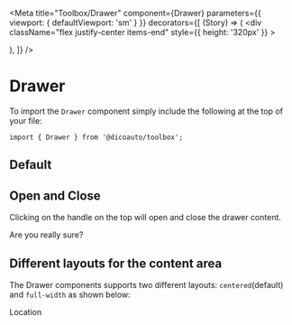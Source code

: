
<Meta
  title="Toolbox/Drawer"
  component={Drawer}
  parameters={{ viewport: { defaultViewport: 'sm' } }}
  decorators={[
    (Story) => (
      <div
        className="flex justify-center items-end"
        style={{ height: '320px' }}
      >
        <div className="w-sm">
          <Story />
        </div>
      </div>
    ),
  ]}
/>

# Drawer

To import the `Drawer` component simply include the following at the top of your file:

```
import { Drawer } from '@dicoauto/toolbox';
```

## Default

<Canvas>
  <Story name="Default">
    <Drawer />
  </Story>
</Canvas>

## Open and Close

Clicking on the handle on the top will open and close the drawer content.

<Canvas>
  <Story name="Opened">
    <Drawer opened>
      <span className="text-center py-4 font-thin text-base text-toolbox-neutral">
        Are you really sure?
      </span>
      <PrimaryButton label="Action" />
    </Drawer>
  </Story>
</Canvas>

## Different layouts for the content area

The Drawer components supports two different layouts: `centered`(default) and `full-width` as shown below:

<Canvas>
  <Story name="Different content layouts">
    <Drawer
      opened
      layout="full-width"
    >
      <div className="text-base font-thin pt-1 pb-3">Location</div>
      <div className="grid grid-cols-2 gap-x-1 gap-y-2">
        <Chip label="Ingolstadt" />
        <Chip label="Munich" />
        <Chip label="Berlin" />
        <Chip label="Stuttgart" />
      </div>
      <div className="flex justify-center py-7">
        <PrimaryButton label="Action" />
      </div>
    </Drawer>
  </Story>
</Canvas>

